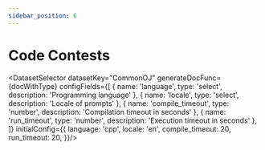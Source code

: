 ```yaml
---
sidebar_position: 6
---
```


# Code Contests

<DatasetSelector datasetKey="CommonOJ" generateDocFunc={docWithType} configFields={[
  { name: 'language', type: 'select', description: 'Programming language' },
  { name: 'locale', type: 'select', description: 'Locale of prompts' },
  { name: 'compile_timeout', type: 'number', description: 'Compilation timeout in seconds' },
  { name: 'run_timeout', type: 'number', description: 'Execution timeout in seconds' },
]} initialConfig={{
  language: 'cpp',
  locale: 'en',
  compile_timeout: 20,
  run_timeout: 20,
}}/>
